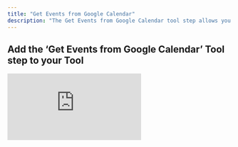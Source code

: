 ```yaml
---
title: "Get Events from Google Calendar"
description: "The Get Events from Google Calendar tool step allows you to get your upcoming events from your Google Calendar"
---
```


## Add the ‘Get Events from Google Calendar’ Tool step to your Tool

<div style={{ width:"100%",position:"relative","padding-top":"56.75%",paddingTop:"62.5%" }}>
<iframe src="https://app.supademo.com/embed/cmdif2elm0hs91c4cusaosgwn?embed_v=2" frameBorder="0" title="Add the Get Events from Google Calendar Tool step to your Tool" allow="clipboard-write" webkitallowfullscreen="true" mozallowfullscreen="true" allowfullscreen style={{ position:"absolute",top:0,left:0,width:"100%",height:"100%",border:"3px solid #5E43CE",borderRadius:"10px",objectFit:"cover" }} />

</div>



You can add the ‘Get Events from Google Calendar’ Tool step to your Tool by:

1. Creating a new Tool, then searching for the ‘Get Events from Google Calendar’ Tool step
2. Click ‘Expand’ to see the full Tool step
3. Select the Google account you would like to use
4. Input the time to search from<Tooltip tip="Example: 2025-07-23T10:00:00Z">(ISO 8601 format)</Tooltip>
5. Input the time to search to<Tooltip tip="Example: 2025-07-24T10:00:00Z">(ISO 8601 format)</Tooltip>
6. Check whether your would like to include attendees and links
7. Click 'Run step' to test out the Tool



## Advanced settings

### Google Calendar ID
Select the calendar you want to get events for. If nothing is selected the primary calendar will be used. 
<Note>To get your calendar ID, open the settings of the calendar you want to use, then go to “Integrate calendar” and copy the Calendar ID.</Note>




## Common errors
<AccordionGroup>
<Accordion title="Incorrect start/end date format">
  The start and end date must be in ISO 8601 format (YYYY-MM-DD). 

  `EG: 2025-07-23`
</Accordion>
<Accordion title="End date is earlier than start date">
  The end date must be on or after the start date. Reversing the order will result in an error.
</Accordion>
<Accordion title="Calendar ID is incorrect or not found">
  Double-check that the Calendar ID is copied correctly from your calendar settings page. Invalid Calendar IDs will cause the tool to fail.
</Accordion>

</AccordionGroup>
